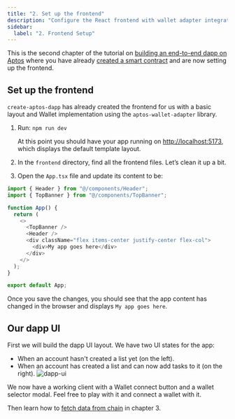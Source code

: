 ```yaml
---
title: "2. Set up the frontend"
description: "Configure the React frontend with wallet adapter integration for interacting with your Aptos smart contract."
sidebar:
  label: "2. Frontend Setup"
---
```


This is the second chapter of the tutorial on [building an end-to-end dapp on Aptos](/build/guides/build-e2e-dapp) where you have already [created a smart contract](/build/guides/build-e2e-dapp/1-create-smart-contract) and are now setting up the frontend.

## Set up the frontend

`create-aptos-dapp` has already created the frontend for us with a basic layout and Wallet implementation using the `aptos-wallet-adapter` library.

1. Run: `npm run dev`

   At this point you should have your app running on [http://localhost:5173](http://localhost:5173), which displays the default template layout.

2. In the `frontend` directory, find all the frontend files. Let’s clean it up a bit.

3. Open the `App.tsx` file and update its content to be:

```typescript filename="App.tsx"
import { Header } from "@/components/Header";
import { TopBanner } from "@/components/TopBanner";

function App() {
  return (
    <>
      <TopBanner />
      <Header />
      <div className="flex items-center justify-center flex-col">
        <div>My app goes here</div>
      </div>
    </>
  );
}

export default App;

```

Once you save the changes, you should see that the app content has changed in the browser and displays `My app goes here`.

## Our dapp UI

First we will build the dapp UI layout. We have two UI states for the app:

- When an account hasn't created a list yet (on the left).
- When an account has created a list and can now add tasks to it (on the right).
  ![dapp-ui](~/images/build-e2e-dapp-img-3.png)

We now have a working client with a Wallet connect button and a wallet selector modal. Feel free to play with it and connect a wallet with it.

Then learn how to [fetch data from chain](/build/guides/build-e2e-dapp/3-fetch-data-from-chain) in chapter 3.

